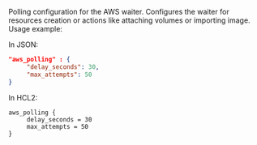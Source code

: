 <!-- Code generated from the comments of the AWSPollingConfig struct in builder/amazon/common/state.go; DO NOT EDIT MANUALLY -->

Polling configuration for the AWS waiter. Configures the waiter for resources creation or actions like attaching
volumes or importing image.
Usage example:

In JSON:

```json
"aws_polling" : {
	 "delay_seconds": 30,
	 "max_attempts": 50
}
```

In HCL2:

```hcl
aws_polling {
	 delay_seconds = 30
	 max_attempts = 50
}
```
